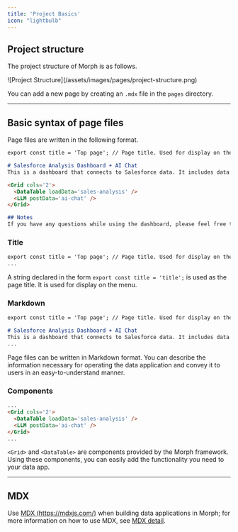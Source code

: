 ```yaml
---
title: 'Project Basics'
icon: "lightbulb"
---
```


## Project structure

The project structure of Morph is as follows.

<Frame>
![Project Structure](/assets/images/pages/project-structure.png)
</Frame>

You can add a new page by creating an `.mdx` file in the `pages` directory.

---

## Basic syntax of page files

Page files are written in the following format.

```md index.mdx
export const title = 'Top page'; // Page title. Used for display on the menu.

# Salesforce Analysis Dashboard + AI Chat
This is a dashboard that connects to Salesforce data. It includes data visualization created using Python and a custom chat using the Open AI API.

<Grid cols='2'>
  <DataTable loadData='sales-analysis' />
  <LLM postData='ai-chat' />
</Grid>

## Notes
If you have any questions while using the dashboard, please feel free to contact the data team.
```

### Title
```md {1}
export const title = 'Top page'; // Page title. Used for display on the menu.
...
```

A string declared in the form `export const title = 'title';` is used as the page title. It is used for display on the menu.

### Markdown

```md {3-4}
export const title = 'Top page'; // Page title. Used for display on the menu.

# Salesforce Analysis Dashboard + AI Chat
This is a dashboard that connects to Salesforce data. It includes data visualization created using Python and a custom chat using the Open AI API.
...
```

Page files can be written in Markdown format. You can describe the information necessary for operating the data application and convey it to users in an easy-to-understand manner.

### Components
```md {2-5}
...
<Grid cols='2'>
  <DataTable loadData='sales-analysis' />
  <LLM postData='ai-chat' />
</Grid>
...
```

`<Grid>` and `<DataTable>` are components provided by the Morph framework. Using these components, you can easily add the functionality you need to your data app.

---

## MDX

Use [MDX (https://mdxjs.com/)](https://mdxjs.com/) when building data applications in Morph; for more information on how to use MDX, see [MDX detail](/data-application/en/mdx-1-basic).